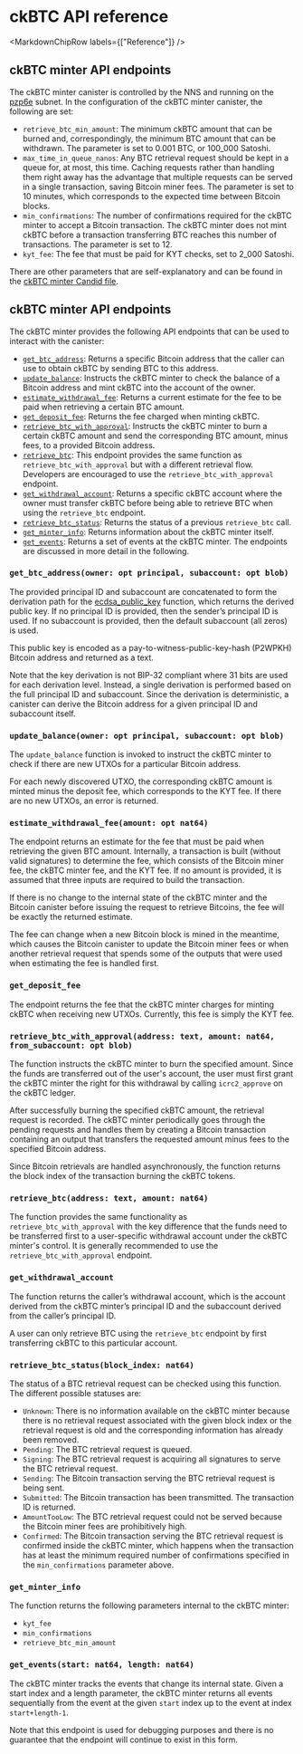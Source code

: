
# ckBTC API reference

<MarkdownChipRow labels={["Reference"]} />

## ckBTC minter API endpoints
The ckBTC minter canister is controlled by the NNS and running on the [pzp6e](https://dashboard.internetcomputer.org/subnet/pzp6e-ekpqk-3c5x7-2h6so-njoeq-mt45d-h3h6c-q3mxf-vpeq5-fk5o7-yae) subnet. In the configuration of the ckBTC minter canister, the following are set:

- `retrieve_btc_min_amount`: The minimum ckBTC amount that can be burned and, correspondingly, the minimum BTC amount that can be withdrawn. The parameter is set to 0.001 BTC, or 100_000 Satoshi.
- `max_time_in_queue_nanos`: Any BTC retrieval request should be kept in a queue for, at most, this time. Caching requests rather than handling them right away has the advantage that multiple requests can be served in a single transaction, saving Bitcoin miner fees. The parameter is set to 10 minutes, which corresponds to the expected time between Bitcoin blocks.
- `min_confirmations`: The number of confirmations required for the ckBTC minter to accept a Bitcoin transaction. The ckBTC minter does not mint ckBTC before a transaction transferring BTC reaches this number of transactions. The parameter is set to 12.
- `kyt_fee`: The fee that must be paid for KYT checks, set to 2_000 Satoshi.

There are other parameters that are self-explanatory and can be found in the [ckBTC minter Candid file](https://github.com/dfinity/ic/blob/master/rs/bitcoin/ckbtc/minter/ckbtc_minter.did).

## ckBTC minter API endpoints
The ckBTC minter provides the following API endpoints that can be used to interact with the canister:

- [`get_btc_address`](#get_btc_addressowner-opt-principal-subaccount-opt-blob): Returns a specific Bitcoin address that the caller can use to obtain ckBTC by sending BTC to this address.
- [`update_balance`](#update_balanceowner-opt-principal-subaccount-opt-blob): Instructs the ckBTC minter to check the balance of a Bitcoin address and mint ckBTC into the account of the owner.
- [`estimate_withdrawal_fee`](#estimate_withdrawal_feeamount-opt-nat64): Returns a current estimate for the fee to be paid when retrieving a certain BTC amount.
- [`get_deposit_fee`](#get_deposit_fee): Returns the fee charged when minting ckBTC.
- [`retrieve_btc_with_approval`](#retrieve_btc_with_approvaladdress-text-amount-nat64-from_subaccount-opt-blob): Instructs the ckBTC minter to burn a certain ckBTC amount and send the corresponding BTC amount, minus fees, to a provided Bitcoin address.
- [`retrieve_btc`](#retrieve_btcaddress-text-amount-nat64): This endpoint provides the same function as `retrieve_btc_with_approval` but with a different retrieval flow. Developers are encouraged to use the `retrieve_btc_with_approval` endpoint.
- [`get_withdrawal_account`](#get_withdrawal_account): Returns a specific ckBTC account where the owner must transfer ckBTC before being able to retrieve BTC when using the `retrieve_btc` endpoint.
- [`retrieve_btc_status`](#retrieve_btc_statusblock_index-nat64): Returns the status of a previous `retrieve_btc` call.
- [`get_minter_info`](#get_minter_info): Returns information about the ckBTC minter itself.
- [`get_events`](#get_eventsstart-nat64-length-nat64): Returns a set of events at the ckBTC minter.
The endpoints are discussed in more detail in the following.

### `get_btc_address(owner: opt principal, subaccount: opt blob)`
The provided principal ID and subaccount are concatenated to form the derivation path for the [ecdsa_public_key](https://internetcomputer.org/docs/current/references/ic-interface-spec#ic-ecdsa_public_key) function, which returns the derived public key. If no principal ID is provided, then the sender’s principal ID is used. If no subaccount is provided, then the default subaccount (all zeros) is used.

This public key is encoded as a pay-to-witness-public-key-hash (P2WPKH) Bitcoin address and returned as a text.

Note that the key derivation is not BIP-32 compliant where 31 bits are used for each derivation level. Instead, a single derivation is performed based on the full principal ID and subaccount. Since the derivation is deterministic, a canister can derive the Bitcoin address for a given principal ID and subaccount itself.

### `update_balance(owner: opt principal, subaccount: opt blob)`
The `update_balance` function is invoked to instruct the ckBTC minter to check if there are new UTXOs for a particular Bitcoin address.

For each newly discovered UTXO, the corresponding ckBTC amount is minted minus the deposit fee, which corresponds to the KYT fee.
If there are no new UTXOs, an error is returned.

### `estimate_withdrawal_fee(amount: opt nat64)`
The endpoint returns an estimate for the fee that must be paid when retrieving the given BTC amount. Internally, a transaction is built (without valid signatures) to determine the fee, which consists of the Bitcoin miner fee, the ckBTC minter fee, and the KYT fee. If no amount is provided, it is assumed that three inputs are required to build the transaction.

If there is no change to the internal state of the ckBTC minter and the Bitcoin canister before issuing the request to retrieve Bitcoins, the fee will be exactly the returned estimate.

The fee can change when a new Bitcoin block is mined in the meantime, which causes the Bitcoin canister to update the Bitcoin miner fees or when another retrieval request that spends some of the outputs that were used when estimating the fee is handled first.

### `get_deposit_fee`
The endpoint returns the fee that the ckBTC minter charges for minting ckBTC when receiving new UTXOs. Currently, this fee is simply the KYT fee.

### `retrieve_btc_with_approval(address: text, amount: nat64, from_subaccount: opt blob)`
The function instructs the ckBTC minter to burn the specified amount. Since the funds are transferred out of the user's account, the user must first grant the ckBTC minter the right for this withdrawal by calling `icrc2_approve` on the ckBTC ledger.

After successfully burning the specified ckBTC amount, the retrieval request is recorded. The ckBTC minter periodically goes through the pending requests and handles them by creating a Bitcoin transaction containing an output that transfers the requested amount minus fees to the specified Bitcoin address.

Since Bitcoin retrievals are handled asynchronously, the function returns the block index of the transaction burning the ckBTC tokens.

### `retrieve_btc(address: text, amount: nat64)`
The function provides the same functionality as `retrieve_btc_with_approval` with the key difference that the funds need to be transferred first to a user-specific withdrawal account under the ckBTC minter's control.
It is generally recommended to use the `retrieve_btc_with_approval` endpoint.

### `get_withdrawal_account`
The function returns the caller’s withdrawal account, which is the account derived from the ckBTC minter’s principal ID and the subaccount derived from the caller’s principal ID.

A user can only retrieve BTC using the `retrieve_btc` endpoint by first transferring ckBTC to this particular account.


### `retrieve_btc_status(block_index: nat64)`
The status of a BTC retrieval request can be checked using this function. The different possible statuses are:

- `Unknown`: There is no information available on the ckBTC minter because there is no retrieval request associated with the given block index or the retrieval request is old and the corresponding information has already been removed.
- `Pending`: The BTC retrieval request is queued.
- `Signing`: The BTC retrieval request is acquiring all signatures to serve the BTC retrieval request.
- `Sending`: The Bitcoin transaction serving the BTC retrieval request is being sent.
- `Submitted`: The Bitcoin transaction has been transmitted. The transaction ID is returned.
- `AmountTooLow`: The BTC retrieval request could not be served because the Bitcoin miner fees are prohibitively high.
- `Confirmed`: The Bitcoin transaction serving the BTC retrieval request is confirmed inside the ckBTC minter, which happens when the transaction has at least the minimum required number of confirmations specified in the `min_confirmations` parameter above.

### `get_minter_info`
The function returns the following parameters internal to the ckBTC minter:

- `kyt_fee`
- `min_confirmations`
- `retrieve_btc_min_amount`

### `get_events(start: nat64, length: nat64)`
The ckBTC minter tracks the events that change its internal state. Given a start index and a length parameter, the ckBTC minter returns all events sequentially from the event at the given `start` index up to the event at index `start+length-1`.

Note that this endpoint is used for debugging purposes and there is no guarantee that the endpoint will continue to exist in this form.